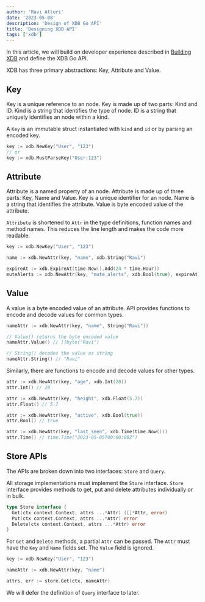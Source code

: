 ```yaml
---
author: 'Ravi Atluri'
date: '2023-05-08'
description: 'Design of XDB Go API'
title: 'Designing XDB API'
tags: ['xdb']
---
```


In this article, we will build on developer experience described in [Building XDB](/articles/building-xdb) and define the XDB Go API.

XDB has three primary abstractions: Key, Attribute and Value.

## Key

Key is a unique reference to an node. Key is made up of two parts: Kind and ID. Kind is a string that identifies the type of node. ID is a string that uniquely identifies an node within a kind.

A `Key` is an immutable struct instantiated with `kind` and `id` or by parsing an encoded key.

```go
key := xdb.NewKey("User", "123")
// or
key := xdb.MustParseKey("User:123")
```

## Attribute

Attribute is a named property of an node. Attribute is made up of three parts: Key, Name and Value. Key is a unique identifier for an node. Name is a string that identifies the attribute. Value is byte encoded value of the attribute.

`Attribute` is shortened to `Attr` in the type definitions, function names and method names. This reduces the line length and makes the code more readable.

```go
key := xdb.NewKey("User", "123")

name := xdb.NewAttr(key, "name", xdb.String("Ravi")

expireAt := xdb.ExpireAt(time.Now().Add(24 * time.Hour))
muteAlerts := xdb.NewAttr(key, "mute_alerts", xdb.Bool(true), expireAt)
```

## Value

A value is a byte encoded value of an attribute. API provides functions to encode and decode values for common types.

```go
nameAttr := xdb.NewAttr(key, "name", String("Ravi"))

// Value() returns the byte encoded value
nameAttr.Value() // []byte("Ravi")

// String() decodes the value as string
nameAttr.String() // "Ravi"

```

Similarly, there are functions to encode and decode values for other types.

```go
attr := xdb.NewAttr(key, "age", xdb.Int(20))
attr.Int() // 20

attr := xdb.NewAttr(key, "height", xdb.Float(5.7))
attr.Float() // 5.7

attr := xdb.NewAttr(key, "active", xdb.Bool(true))
attr.Bool() // true

attr := xdb.NewAttr(key, "last_seen", xdb.Time(time.Now()))
attr.Time() // time.Time("2023-05-05T00:00:00Z")
```

## Store APIs

The APIs are broken down into two interfaces: `Store` and `Query`.

All storage implementations must implement the `Store` interface. `Store` interface provides methods to get, put and delete attributes individually or in bulk.

```go
type Store interface {
  Get(ctx context.Context, attrs ...*Attr) ([]*Attr, error)
  Put(ctx context.Context, attrs ...*Attr) error
  Delete(ctx context.Context, attrs ...*Attr) error
}
```

For `Get` and `Delete` methods, a partial `Attr` can be passed. The `Attr` must have the `Key` and `Name` fields set. The `Value` field is ignored.

```go
key := xdb.NewKey("User", "123")

nameAttr := xdb.NewAttr(key, "name")

attrs, err := store.Get(ctx, nameAttr)
```

We will defer the definition of `Query` interface to later.
